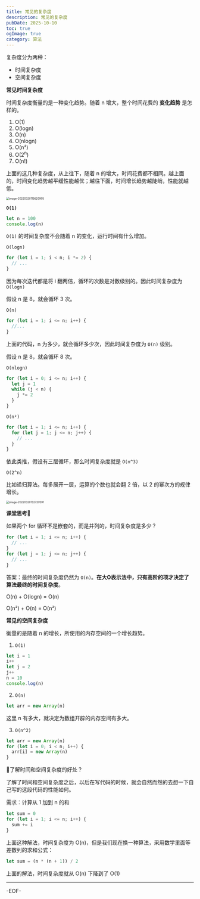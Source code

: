 ```yaml
---
title: 常见的复杂度
description: 常见的复杂度
pubDate: 2025-10-10
toc: true
ogImage: true
category: 算法
---
```


复杂度分为两种：

- 时间复杂度
- 空间复杂度

**常见时间复杂度**

时间复杂度衡量的是一种变化趋势。随着 n 增大，整个时间花费的 **变化趋势** 是怎样的。

1. O(1)
2. O(logn)
3. O(n)
4. O(nlogn)
5. O(n²)
6. O(2<sup>n</sup>)
7. O(n!)

上面的这几种复杂度，从上往下，随着 n 的增大，时间花费都不相同。越上面的，时间变化趋势越平缓性能越优；越往下面，时间增长趋势越陡峭，性能就越低。

<img
  src="https://xiejie-typora.oss-cn-chengdu.aliyuncs.com/2022-03-28-035621.png"
  alt="image-20220328115620995"
  style="zoom:50%;"
/>

**`O(1)`**

```js
let n = 100
console.log(n)
```

`O(1)` 的时间复杂度不会随着 n 的变化，运行时间有什么增加。

`O(logn)`

```js
for (let i = 1; i < n; i *= 2) {
  // ...
}
```

因为每次迭代都是将 i 翻两倍，循环的次数是对数级别的。因此时间复杂度为 `O(logn)`

假设 n 是 8，就会循环 3 次。

`O(n)`

```js
for (let i = 1; i <= n; i++) {
  //...
}
```

上面的代码，n 为多少，就会循环多少次，因此时间复杂度为 `O(n)` 级别。

假设 n 是 8，就会循环 8 次。

`O(nlogn)`

```js
for (let i = 0; i <= n; i++) {
  let j = 1
  while (j < n) {
    j *= 2
  }
}
```

`O(n²)`

```js
for (let i = 1; i <= n; i++) {
  for (let j = 1; j <= n; j++) {
    // ...
  }
}
```

依此类推，假设有三层循环，那么时间复杂度就是 `O(n^3)`

`O(2^n)`

比如递归算法。每多展开一层，运算的个数也就会翻 2 倍，以 2 的幂次方的规律增长。

<img
  src="https://xiejie-typora.oss-cn-chengdu.aliyuncs.com/2022-03-28-052721.png"
  alt="image-20220328132720591"
  style="zoom:50%;"
/>

**课堂思考🤔**

如果两个 for 循环不是嵌套的，而是并列的，时间复杂度是多少？

```js
for (let i = 1; i <= n; i++) {
  // ...
}
for (let j = 1; j <= n; j++) {
  // ...
}
```

答案：最终的时间复杂度仍然为 `O(n)`。**在大O表示法中，只有高阶的项才决定了算法最终的时间复杂度**。

O(n) + O(logn) = O(n)

O(n²) + O(n) = O(n²)

**常见的空间复杂度**

衡量的是随着 n 的增长，所使用的内存空间的一个增长趋势。

1. `O(1)`

```js
let i = 1
i++
let j = 2
j++
n = 10
console.log(n)
```

2. `O(n)`

```js
let arr = new Array(n)
```

这里 n 有多大，就决定为数组开辟的内存空间有多大。

3. `O(n^2)`

```js
let arr = new Array(n)
for (let i = 0; i < n; i++) {
  arr[i] = new Array(n)
}
```

🤔了解时间和空间复杂度的好处？

了解了时间和空间复杂度之后，以后在写代码的时候，就会自然而然的去想一下自己写的这段代码的性能如何。

需求：计算从 1 加到 n 的和

```js
let sum = 0
for (let i = 1; i <= n; i++) {
  sum += i
}
```

上面这种解法，时间复杂度为 O(n)，但是我们现在换一种算法，采用数学里面等差数列的求和公式：

```js
let sum = (n * (n + 1)) / 2
```

上面的解法，时间复杂度就从 O(n) 下降到了 O(1)

---

-EOF-

